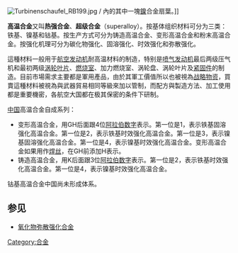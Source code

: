 {{Expand language|1=en|time=2021-12-15T01:59:54+00:00}}
[[Image:Turbinenschaufel_RB199.jpg|thumb]] / {{tsl|en|Turbo-Union RB199|渦輪-聯合（Turbo-Union）RB199-34R Mk 103渦輪扇發動機}} 內的其中一塊[[鎳|鎳]]合金扇葉。]]

'''高温合金'''又叫'''热强合金'''、'''超级合金'''（superalloy）。按基体组织材料可分为三类：铁基、镍基和钴基。按生产方式可分为铸造高温合金、变形高温合金和粉末高温合金。按强化机理可分为碳化物强化、固溶强化、时效强化和弥散强化。

這種材料一般用于[[航空发动机|航空发动机]]耐高温材料的制造，特别是[[喷气发动机|喷气发动机]]最后两级压气机和最初两级[[涡轮叶片|涡轮叶片]]、[[燃烧室|燃烧室]]、加力燃烧室、涡轮盘、涡轮叶片及[[紧固件|紧固件]]的制造。目前市場需求主要都是軍用產品，由於其軍工價值所以也被視為[[战略物资|战略物资]]，買賣這種材料被視為與武器貿易相同等級來加以管制，而配方與製造方法、加工使用都是重要機密，各航空大国都在极其保密的条件下研制。

[[中国|中国]]高温合金自成系列：
*变形高温合金，用GH后面跟4位[[阿拉伯数字|阿拉伯数字]]表示。第一位是1，表示铁基固溶强化高温合金。第一位是2，表示铁基时效强化高温合金。第一位是3，表示镍基固溶强化高温合金。第一位是4，表示镍基时效强化高温合金。变形高温合金如果用作[[焊丝|焊丝]]，在GH前添加H表示。
*铸造高温合金，用K后面跟3位[[阿拉伯数字|阿拉伯数字]]表示。第一位是2，表示铁基时效强化高温合金。第一位是4，表示镍基时效强化高温合金。

钴基高温合金中国尚未形成体系。

==参见==
*[[氧化物弥散强化合金|氧化物弥散强化合金]]

[[Category:合金|Category:合金]]